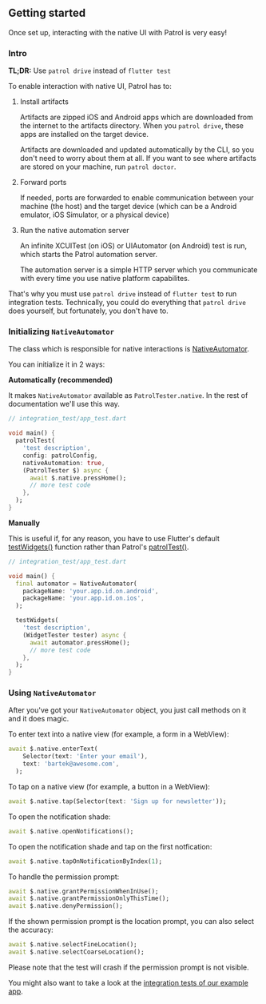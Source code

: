 ## Getting started

Once set up, interacting with the native UI with Patrol is very easy!

### Intro

**TL;DR:** Use `patrol drive` instead of `flutter test`

To enable interaction with native UI, Patrol has to:

1. Install artifacts

   Artifacts are zipped iOS and Android apps which are downloaded from the
   internet to the artifacts directory. When you `patrol drive`, these apps are
   installed on the target device.

   Artifacts are downloaded and updated automatically by the CLI, so you don't
   need to worry about them at all. If you want to see where artifacts are
   stored on your machine, run `patrol doctor`.

1. Forward ports

   If needed, ports are forwarded to enable communication between your machine
   (the host) and the target device (which can be a Android emulator, iOS
   Simulator, or a physical device)

1. Run the native automation server

   An infinite XCUITest (on iOS) or UIAutomator (on Android) test is run, which
   starts the Patrol automation server.

   The automation server is a simple HTTP server which you communicate with
   every time you use native platform capabilites.

That's why you must use `patrol drive` instead of `flutter test` to run
integration tests. Technically, you could do everything that `patrol drive` does
yourself, but fortunately, you don't have to.

### Initializing `NativeAutomator`

The class which is responsible for native interactions is [NativeAutomator].

You can initialize it in 2 ways:

**Automatically (recommended)**

It makes `NativeAutomator` available as `PatrolTester.native`. In the rest of
documentation we'll use this way.

```dart
// integration_test/app_test.dart

void main() {
  patrolTest(
    'test description',
    config: patrolConfig,
    nativeAutomation: true,
    (PatrolTester $) async {
      await $.native.pressHome();
      // more test code
    },
  );
}
```

**Manually**

This is useful if, for any reason, you have to use Flutter's default
[testWidgets()][test_widgets] function rather than Patrol's
[patrolTest()][patrol_test].

```dart
// integration_test/app_test.dart

void main() {
  final automator = NativeAutomator(
    packageName: 'your.app.id.on.android',
    packageName: 'your.app.id.on.ios',
  );

  testWidgets(
    'test description',
    (WidgetTester tester) async {
      await automator.pressHome();
      // more test code
    },
  );
}
```

### Using `NativeAutomator`

After you've got your `NativeAutomator` object, you just call methods on it and
it does magic.

To enter text into a native view (for example, a form in a WebView):

```dart
await $.native.enterText(
    Selector(text: 'Enter your email'),
    text: 'bartek@awesome.com',
  );
```

To tap on a native view (for example, a button in a WebView):

```dart
await $.native.tap(Selector(text: 'Sign up for newsletter'));
```

To open the notification shade:

```dart
await $.native.openNotifications();
```

To open the notification shade and tap on the first notfication:

```dart
await $.native.tapOnNotificationByIndex(1);
```

To handle the permission prompt:

```dart
await $.native.grantPermissionWhenInUse();
await $.native.grantPermissionOnlyThisTime();
await $.native.denyPermission();
```

If the shown permission prompt is the location prompt, you can also select the
accuracy:

```dart
await $.native.selectFineLocation();
await $.native.selectCoarseLocation();
```

Please note that the test will crash if the permission prompt is not visible.

You might also want to take a look at the [integration tests of our example
app][example_app_tests].

[nativeautomator]: https://pub.dev/documentation/patrol/latest/patrol/NativeAutomator-class.html
[test_widgets]: https://api.flutter.dev/flutter/flutter_test/testWidgets.html
[patrol_test]: https://pub.dev/documentation/patrol/latest/patrol/patrolTest.html
[example_app_tests]: https://github.com/leancodepl/patrol/tree/master/packages/patrol/example/integration_test
